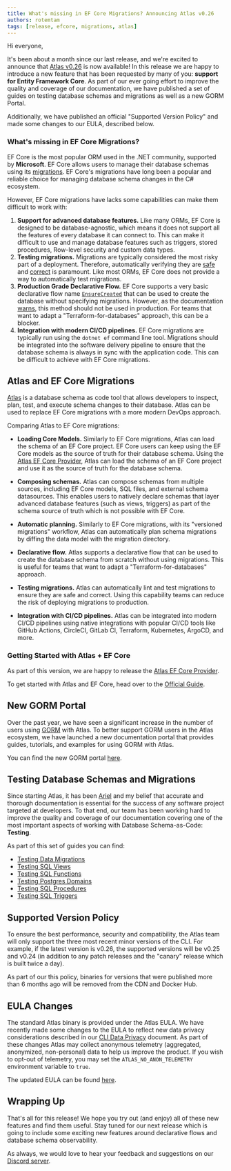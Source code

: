 ```yaml
---
title: What's missing in EF Core Migrations? Announcing Atlas v0.26
authors: rotemtam
tags: [release, efcore, migrations, atlas]
---
```


Hi everyone,

It's been about a month since our last release, and we're excited to announce that
[Atlas v0.26](https://github.com/ariga/atlas/releases/tag/v0.25.0) is now available!
In this release we are happy to introduce a new feature that has been requested by many of you: **support for Entity
Framework Core**.  As part of our ever going effort to improve the quality and coverage of our documentation, we have
published a set of guides on testing database schemas and migrations as well as a new GORM Portal.

Additionally, we have published an official "Supported Version Policy" and made some changes to our EULA, described below.

<InstallationInstructions />

### What's missing in EF Core Migrations?

EF Core is the most popular ORM used in the .NET community, supported by **Microsoft**. EF Core allows
users to manage their database schemas using its [migrations](https://docs.microsoft.com/en-us/ef/core/managing-schemas/migrations/).
EF Core's migrations have long been a popular and reliable choice for managing database schema changes in the C# ecosystem.

However, EF Core migrations have lacks some capabilities can make them difficult to work with:

1. **Support for advanced database features.** Like many ORMs, EF Core is designed to be database-agnostic, which means
it does not support all the features of every database it can connect to. This can make it difficult to use and manage
database features such as triggers, stored procedures, Row-level security and custom data types.
2. **Testing migrations.** Migrations are typically considered the most risky part of a deployment. Therefore, automatically
verifying they are [safe](/versioned/lint) and [correct](/testing/migrate) is paramount.  Like most ORMs, EF Core does not
provide a way to automatically test migrations.
3. **Production Grade Declarative Flow.** EF Core supports a very basic declarative flow name
[`EnsureCreated`](https://learn.microsoft.com/en-us/ef/core/managing-schemas/ensure-created#ensurecreated)
that can be used to create the database without specifying migrations. However, as the documentation
[warns](https://learn.microsoft.com/en-us/ef/core/managing-schemas/ensure-created#ensurecreated), this method should
not be used in production. For teams that want to adapt a "Terraform-for-databases" approach, this can be a blocker.
4. **Integration with modern CI/CD pipelines.** EF Core migrations are typically run using the `dotnet ef` command line tool.
Migrations should be integrated into the software delivery pipeline to ensure that the database schema is always in sync
with the application code. This can be difficult to achieve with EF Core migrations.

## Atlas and EF Core Migrations

[Atlas](https://atlasgo.io) is a database schema as code tool that allows developers to inspect, plan, test, and execute
schema changes to their database. Atlas can be used to replace EF Core migrations with a more modern DevOps approach.

Comparing Atlas to EF Core migrations:
* **Loading Core Models.** Similarly to EF Core migrations, Atlas can load the schema of an EF Core project. EF Core users
can keep using the EF Core models as the source of truth for their database schema. Using the
[Atlas EF Core Provider](https://github.com/ariga/atlas-provider-ef), Atlas can load the schema of an EF Core project
and use it as the source of truth for the database schema.

* **Composing schemas.** Atlas can compose schemas from multiple sources, including EF Core models, SQL files, and
external schema datasources. This enables users to natively declare schemas that layer advanced database features
(such as views, triggers) as part of the schema source of truth which is not possible with EF Core.

* **Automatic planning.** Similarly to EF Core migrations, with its "versioned migrations" workflow, Atlas can
automatically plan schema migrations by diffing the data model with the migration directory.

* **Declarative flow.** Atlas supports a declarative flow that can be used to create the database schema from scratch
without using migrations. This is useful for teams that want to adapt a "Terraform-for-databases" approach.

* **Testing migrations.** Atlas can automatically lint and test migrations to ensure they are safe and correct. Using
this capability teams can reduce the risk of deploying migrations to production.

* **Integration with CI/CD pipelines.** Atlas can be integrated into modern CI/CD pipelines using native integrations
with popular CI/CD tools like GitHub Actions, CircleCI, GitLab CI, Terraform, Kubernetes, ArgoCD, and more.

### Getting Started with Atlas + EF Core

As part of this version, we are happy to release the [Atlas EF Core Provider](https://github.com/ariga/atlas-provider-ef).

To get started with Atlas and EF Core, head over to the [Official Guide](/guides/orms/efcore).

## New GORM Portal

Over the past year, we have seen a significant increase in the number of users using [GORM](https://gorm.io) with Atlas.
To better support GORM users in the Atlas ecosystem, we have launched a new documentation portal that provides
guides, tutorials, and examples for using GORM with Atlas.

You can find the new GORM portal [here](/guides/orms/gorm).

## Testing Database Schemas and Migrations

Since starting Atlas, it has been [Ariel](https://github.com/a8m) and my belief that accurate and thorough documentation
is essential for the success of any software project targeted at developers. To that end, our team has been working hard
to improve the quality and coverage of our documentation covering one of the most important aspects of working with
Database Schema-as-Code: **Testing**.

As part of this set of guides you can find:

* [Testing Data Migrations](/guides/testing/data-migrations)
* [Testing SQL Views](/guides/testing/views)
* [Testing SQL Functions](/guides/testing/functions)
* [Testing Postgres Domains](/guides/testing/domains)
* [Testing SQL Procedures](/guides/testing/procedures)
* [Testing SQL Triggers](/guides/testing/triggers)

## Supported Version Policy

To ensure the best performance, security and compatibility, the Atlas team will only
support the three most recent minor versions of the CLI. For example, if the latest version is v0.26, the supported versions
will be v0.25 and v0.24 (in addition to any patch releases and the "canary" release which is built twice a day).

As part of our this policy, binaries for versions that were published more than 6 months ago will be removed from the
CDN and Docker Hub.

## EULA Changes

The standard Atlas binary is provided under the Atlas EULA. We have recently made some changes to the EULA to reflect
new data privacy considerations described in our [CLI Data Privacy](/cli/data-privacy) document.  As part of these changes
Atlas may collect anonymous telemetry (aggregated, anonymized, non-personal) data to help us improve the product.
If you wish to opt-out of telemetry, you may set the `ATLAS_NO_ANON_TELEMETRY` environment variable to `true`.

The updated EULA can be found [here](https://ariga.io/legal/atlas/eula).

## Wrapping Up

That's all for this release! We hope you try out (and enjoy) all of these new features and find them useful.
Stay tuned for our next release which is going to include some exciting new features around declarative flows
and database schema observability.

As always, we would love to hear your feedback and suggestions on our [Discord server](https://discord.com/invite/zZ6sWVg6NT).


